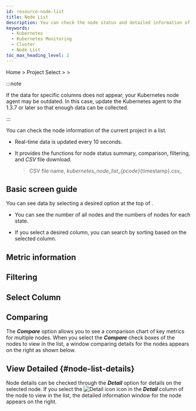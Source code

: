 ```yaml
---
id: resource-node-list
title: Node List
description: You can check the node status and detailed information of the current project.
keywords:
  - Kubernetes
  - Kubernetes Monitoring
  - Cluster
  - Node List
toc_max_heading_level: 2
---
```


Home &gt; Project Select &gt; <Cmdname sid="side_node" className="uitext" /> &gt; <Cmdname sid="node_list" className="uitext" />

:::note

If the data for specific columns does not appear, your Kubernetes node agent may be outdated. In this case, update the Kubernetes agent to the 1.3.7 or later so that enough data can be collected. 

:::

You can check the node information of the current project in a list.

- Real-time data is updated every 10 seconds.

- It provides the functions for node status summary, comparison, filtering, and _CSV_ file download.
  > CSV file name, _kubernetes\_node\_list\_\{pcode}_\{timestamp}.csv_

## Basic screen guide

<ImgLang img='k8s-resource-node-list-m.png' desc='Node list basic screen' />

You can see data by selecting a desired option at the top of <Cmdname sid="node_list" className="uitext" />.

- You can see the number of all nodes and the numbers of nodes for each state.

- If you select a desired column, you can search by sorting <Cmdname sid="node_list" className="uitext" /> based on the selected column. 

## Metric information


<K8slistmetric />

## Filtering


<K8slistfilter />

## Select Column


<K8slistcl />

## Comparing

The **_Compare_** option allows you to see a comparison chart of key metrics for multiple nodes. When you select the **_Compare_** check boxes of the nodes to view in the list, a window comparing details for the nodes appears on the right as shown below. 

<ImgLang img='k8s-resource-node-list-compare.png' desc='Compare' />

## View Detailed {#node-list-details}

Node details can be checked through the **_Detail_** option for details on the selected node. If you select the ![Detail icon](/img/ico-detail-view.svg) icon in the **_Detail_** column of the node to view in the list, the detailed information window for the node appears on the right. 


<K8snodedt />

